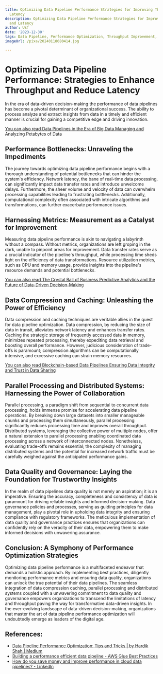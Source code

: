 ```yaml
---
title: Optimizing Data Pipeline Performance Strategies for Improving Throughput and
  Latency
description: Optimizing Data Pipeline Performance Strategies for Improving Throughput
  and Latency
author: Usf
date: '2023-12-30'
tags: Data Pipeline, Performance Optimization, Throughput Improvement, Latency Reduction
imageUrl: /pixa/20240118080414.jpg

---
```

# Optimizing Data Pipeline Performance: Strategies to Enhance Throughput and Reduce Latency

In the era of data-driven decision-making the performance of data  pipelines has become a pivotal determinant  of organizational success. The ability to process analyze and extract insights from data in a  timely and efficient manner is crucial for gaining a competitive edge and driving innovation.

[You can also read Data Pipelines in the Era of Big Data Managing and Analyzing Petabytes of Data](Data%20Pipelines%20in%20the%20Era%20of%20Big%20Data%20Managing%20and%20Analyzing%20Petabytes%20of%20Data)


##  Performance Bottlenecks: Unraveling the Impediments

The journey towards optimizing data pipeline performance begins with a thorough understanding of  potential bottlenecks that can hinder the system's  efficiency. Network latency,  the bane of  real-time data  processing,  can significantly impact data transfer rates and introduce  unwelcome delays. Furthermore, the sheer volume  and velocity of data can overwhelm processing capabilities  leading to frustrating  bottlenecks. Additionally,  computational complexity often associated with  intricate algorithms and transformations, can further exacerbate performance issues.

## Harnessing Metrics: Measurement as a Catalyst for Improvement

Measuring data pipeline performance is akin to navigating a labyrinth without a compass. Without metrics, organizations are left groping in the dark, unable to pinpoint areas for improvement. Data transfer rates serve  as a crucial indicator of the pipeline's throughput, while processing  time sheds  light on the efficiency of data transformations. Resource utilization metrics,  such as CPU and memory usage, provide insights into the pipeline's resource demands and potential bottlenecks.

[You can  also read The Crystal Ball of Business Predictive  Analytics and the Future of Data-Driven Decision-Making](The%20Crystal%20Ball%20of%20Business%20Predictive%20Analytics%20and%20the%20Future%20of%20Data-Driven%20Decision-Making)


## Data  Compression and  Caching: Unleashing the Power of  Efficiency

Data compression and caching techniques are veritable allies in the quest for data pipeline optimization. Data compression, by reducing the size of data in transit,  alleviates  network latency and enhances transfer rates. Caching the  strategic storage of frequently accessed data in memory, minimizes repeated processing, thereby expediting data retrieval and boosting  overall performance. However, judicious consideration of trade-offs is paramount; compression algorithms can be  computationally intensive,  and excessive caching can strain memory resources.

[You can also read Blockchain-based Data Pipelines Ensuring Data Integrity and Trust in Data Sharing](Blockchain-based%20Data%20Pipelines%20Ensuring%20Data%20Integrity%20and%20Trust%20in%20Data%20Sharing)


## Parallel Processing and Distributed Systems: Harnessing the  Power of Collaboration

Parallel processing, a paradigm shift from sequential to concurrent data processing, holds immense  promise for accelerating data  pipeline operations.  By breaking down large datasets into  smaller manageable chunks and processing them simultaneously, parallel processing significantly  reduces processing time and improves overall throughput. Distributed systems,  leveraging the collective  power  of multiple  nodes, offer a natural extension to parallel processing enabling coordinated data processing across a network of  interconnected nodes. Nonetheless, evaluating trade-offs remains essential; the  complexity of managing distributed systems  and the potential for increased network traffic must be carefully weighed against the anticipated performance gains.

## Data Quality and Governance: Laying the Foundation for Trustworthy Insights

In  the realm of data pipelines data  quality is not merely an aspiration; it is an imperative. Ensuring the accuracy, completeness and consistency of  data  is paramount for driving reliable insights and informed decision-making. Data governance policies and processes, serving as guiding principles for data management, play a  pivotal role in upholding data integrity and ensuring compliance  with regulatory frameworks. The meticulous implementation of data quality and  governance practices ensures that organizations can confidently  rely  on the veracity of their data, empowering them to make  informed decisions with unwavering assurance.

## Conclusion: A Symphony of Performance  Optimization Strategies

Optimizing data pipeline performance is  a  multifaceted endeavor that demands a holistic approach. By implementing best practices, diligently monitoring performance metrics and ensuring data quality, organizations can unlock the true potential of their  data pipelines.  The seamless integration of data compression caching, parallel processing and distributed systems coupled with a unwavering commitment to data quality and  governance empowers organizations to transcend the limitations of latency and throughput paving the  way for transformative data-driven  insights. In  the ever-evolving landscape of data-driven decision-making, organizations that master the  art of data pipeline performance optimization will undoubtedly emerge as leaders of the digital age.

## References:
- [Data Pipeline Performance Optimization: Tips and Tricks | by Hardik Shah | Medium](https://hardiks.medium.com/data-pipeline-performance-optimization-tips-and-tricks-c3037ffe95c9)
- [Building a performance efficient data pipeline - AWS Glue Best Practices](https://docs.aws.amazon.com/whitepapers/latest/aws-glue-best-practices-build-performant-data-pipeline/building-a-performance-efficient-data-pipeline.html)
- [How do you save money and improve performance in cloud data pipelines? - LinkedIn](https://www.linkedin.com/advice/1/how-do-you-save-money-improve-performance-cloud)
